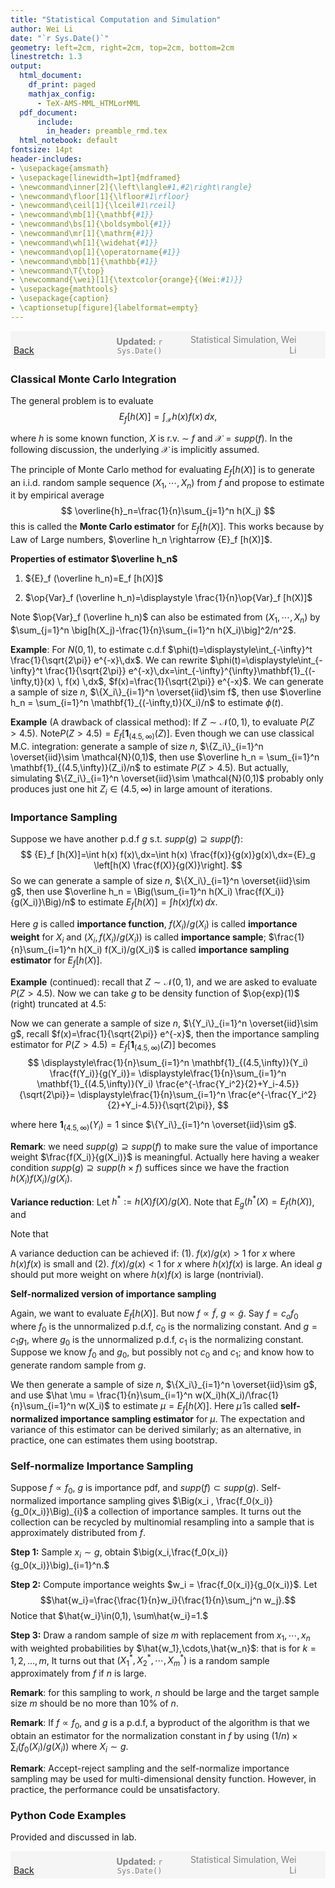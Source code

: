 ```yaml
---
title: "Statistical Computation and Simulation"
author: Wei Li
date: "`r Sys.Date()`"
geometry: left=2cm, right=2cm, top=2cm, bottom=2cm
linestretch: 1.3
output:
  html_document:
    df_print: paged
    mathjax_config:
      - TeX-AMS-MML_HTMLorMML   
  pdf_document: 
      include:
        in_header: preamble_rmd.tex
  html_notebook: default
fontsize: 14pt
header-includes:
- \usepackage{amsmath}
- \usepackage[linewidth=1pt]{mdframed}
- \newcommand\inner[2]{\left\langle#1,#2\right\rangle}
- \newcommand\floor[1]{\lfloor#1\rfloor}
- \newcommand\ceil[1]{\lceil#1\rceil}
- \newcommand\mb[1]{\mathbf{#1}}
- \newcommand\bs[1]{\boldsymbol{#1}}
- \newcommand\mr[1]{\mathrm{#1}}
- \newcommand\wh[1]{\widehat{#1}}
- \newcommand\op[1]{\operatorname{#1}}
- \newcommand\mbb[1]{\mathbb{#1}}
- \newcommand\T{\top}
- \newcommand{\wei}[1]{\textcolor{orange}{(Wei:#1)}}
- \usepackage{mathtools}
- \usepackage{caption}
- \captionsetup[figure]{labelformat=empty}
---
```


<script type="text/x-mathjax-config">
MathJax.Hub.Config({
  showMathMenu: false,  // This line disables the MathJax context menu
  TeX: { equationNumbers: { autoNumber: "AMS" } }
});
</script>



<span style="background-color: #f5f5f5; padding: 5px; display: block;">
    <span style="width: 25%; display: inline-block; text-align: left;">
        [Back](javascript:window.history.back())
    </span>
    <span style="width: 30%; display: inline-block; text-align: center; color: grey;">
        **Updated:** `r Sys.Date()`
    </span>
    <span style="width: 35%; display: inline-block; text-align: right; color: grey;">
        Statistical Simulation, Wei Li
    </span>
</span>

<!------------->

### Classical Monte Carlo Integration

The general problem is to evaluate 
$$
{E}_f [h(X)]=\int_{\mathcal{X}} h(x) f(x)\,dx,
$$

where $h$ is some known function, $X$ is r.v. $\sim$ $f$ and $\mathcal{X}=\textit{supp} (f)$. In the following discussion, the underlying $\mathcal{X}$ is implicitly assumed.

The principle of Monte Carlo method for evaluating ${E}_f [h(X)]$ is to generate an i.i.d. random sample sequence $(X_1, \cdots, X_n)$ from $f$ and propose to estimate it by empirical average
$$
\overline{h}_n=\frac{1}{n}\sum_{j=1}^n h(X_j)
$$
this is called the **Monte Carlo estimator** for ${E}_f [h(X)]$. This works because by Law of Large numbers, $\overline h_n \rightarrow {E}_f [h(X)]$.

**Properties of estimator $\overline h_n$**

1. ${E}_f (\overline h_n)=E_f [h(X)]$

\begin{mdframed}
Proof: $\mathbb{E}_f (\overline h_n)= \frac{1}{n} \sum_{j=1}^n \mathbb{E}_f[h(X_j)]=\frac{1}{n} \sum_{j=1}^n \mathbb{E}_f[h(X)]={E}_f [h(X)]$
\end{mdframed}

2. $\op{Var}_f (\overline h_n)=\displaystyle \frac{1}{n}\op{Var}_f [h(X)]$

\begin{mdframed}
Proof: 
\begin{align*}
\mathbb{V}ar_f (\overline h_n)&= \mathbb{V}ar_f \big[\frac{1}{n}\sum_{j=1}^n h(X_j) \big]= \frac{1}{n^2} \mathbb{V}ar_f \big[ \sum_{j=1}^n h(X_j) \big]\\
&\overset{(*)}=\frac{1}{n^2} \sum_{j=1}^n \mathbb{V}ar_f [ h(X_j)]=\frac{1}{n^2} \sum_{j=1}^n \mathbb{V}ar_f [h(X)]= \frac{1}{n}\mathbb{V}ar_f [h(X)]
\end{align*}
where $(*)$ holds since $X_j \overset{iid}\sim f$, $Cov(X_i,X_j)=0\quad (i\ne j)$
\end{mdframed}

Note $\op{Var}_f (\overline h_n)$ can also be estimated from $(X_1, \cdots, X_n)$ by $\sum_{j=1}^n \big[h(X_j)-\frac{1}{n}\sum_{i=1}^n h(X_i)\big]^2/n^2$.

\begin{mdframed}
Proof: 
\begin{align*}
\mathbb{V}ar_f (\overline h_n)&=\frac{1}{n}\mathbb{V}ar_f [h(X)]\\
&=\frac{1}{n}\mathbb{E}_f \{[h(X)-\mathbb{E}_f (h(X))]^2\} \quad (\textit{where}\,\, \mathbb{E}_f (h(X)) \textit{can be estimated by } \overline h_n)\\
&\leftarrow \frac{1}{n}\mathbb{E}_f \{[h(X)-\overline h_n]^2\} \quad \quad (\textit{now estimate}\,\, \mathbb{E}_f [h(X)-\overline h_n]^2)\\
&\leftarrow \frac{1}{n^2} \sum_{j=1}^n \left[h(X_j)-\overline h_n\right]^2\\
&=\frac{1}{n^2} \sum_{j=1}^n \left[h(X_j)-\frac{1}{n}\sum_{i=1}^n h(X_i)\right]^2
\end{align*}
\end{mdframed}

**Example**: For ${N}(0,1)$, to estimate c.d.f $\phi(t)=\displaystyle\int_{-\infty}^t \frac{1}{\sqrt{2\pi}} e^{-x}\,dx$. We can rewrite $\phi(t)=\displaystyle\int_{-\infty}^t \frac{1}{\sqrt{2\pi}} e^{-x}\,dx=\int_{-\infty}^{\infty}\mathbf{1}_{(-\infty,t)}(x) \, f(x) \,dx$, $f(x)=\frac{1}{\sqrt{2\pi}} e^{-x}$. We can generate a sample of size $n$, $\{X_i\}_{i=1}^n \overset{iid}\sim f$, then use $\overline h_n = \sum_{i=1}^n \mathbf{1}_{(-\infty,t)}(X_i)/n$ to estimate $\phi(t)$.

**Example** (A drawback of classical method): If $Z \sim \mathcal{N}(0,1)$, to evaluate $P(Z>4.5)$. Note$P(Z>4.5)={E}_f [\mathbf{1}_{(4.5,\infty)}(Z)]$. Even though we can use classical M.C. integration: generate a sample of size $n$, $\{Z_i\}_{i=1}^n \overset{iid}\sim \mathcal{N}(0,1)$, then use $\overline h_n = \sum_{i=1}^n \mathbf{1}_{(4.5,\infty)}(Z_i)/n$ to estimate $P(Z>4.5)$. But actually, simulating $\{Z_i\}_{i=1}^n \overset{iid}\sim \mathcal{N}(0,1)$ probably only produces just one hit $Z_i\in(4.5,\infty)$ in large amount of iterations. 

### Importance Sampling

Suppose we have another p.d.f $g$ s.t. $supp(g)\supseteq supp(f)$:
$$
{E}_f [h(X)]=\int h(x) f(x)\,dx=\int h(x) \frac{f(x)}{g(x)}g(x)\,dx={E}_g \left[h(X) \frac{f(X)}{g(X)}\right].
$$
So we can generate a sample of size $n$, $\{X_i\}_{i=1}^n \overset{iid}\sim g$, then use $\overline h_n = \Big(\sum_{i=1}^n h(X_i) \frac{f(X_i)}{g(X_i)}\Big)/n$ to estimate ${E}_f [h(X)]=\int h(x) f(x)\,dx$.

Here $g$ is called **importance function**, $f(X_i)/g(X_i)$ is called **importance weight** for $X_i$ and $\displaystyle \left( X_i, f(X_i)/g(X_i) \right)$ is called **importance sample**; $\frac{1}{n}\sum_{i=1}^n h(X_i) f(X_i)/g(X_i)$ is called **importance sampling estimator** for ${E}_f [h(X)]$.

**Example** (continued): recall that $Z \sim \mathcal{N}(0,1)$, and we are asked to evaluate $P(Z>4.5)$. Now we can take $g$ to be density function of $\op{exp}(1)$ (right) truncated at $4.5$:
\begin{align*}
g(y)&=P\left(exp(1)=y|exp(1)>4.5\right)=\frac{P\left(exp(1)=y , exp(1)>4.5\right)}{P\left(exp(1)>4.5\right)}= \frac{P\left(exp(1)=y\right)}{P\left(exp(1)>4.5\right)}\\
&=\frac{e^{-y}}{1-\int_0^{4.5}e^{-x}\,dx}=\frac{e^{-y}}{1-(1-e^{-4.5})}=e^{-(y-4.5)} \quad (y> 4.5).
\end{align*}

Now we can generate a sample of size $n$, $\{Y_i\}_{i=1}^n \overset{iid}\sim g$, recall $f(x)=\frac{1}{\sqrt{2\pi}} e^{-x}$, then the importance sampling estimator for $P(Z>4.5)={E}_f [\mathbf{1}_{(4.5,\infty)}(Z)]$ becomes 
$$
\displaystyle\frac{1}{n}\sum_{i=1}^n \mathbf{1}_{(4.5,\infty)}(Y_i) \frac{f(Y_i)}{g(Y_i)}=
\displaystyle\frac{1}{n}\sum_{i=1}^n \mathbf{1}_{(4.5,\infty)}(Y_i) \frac{e^{-\frac{Y_i^2}{2}+Y_i-4.5}}{\sqrt{2\pi}}=
\displaystyle\frac{1}{n}\sum_{i=1}^n \frac{e^{-\frac{Y_i^2}{2}+Y_i-4.5}}{\sqrt{2\pi}},
$$

where here $\mathbf{1}_{(4.5,\infty)}(Y_i)=1$ since $\{Y_i\}_{i=1}^n \overset{iid}\sim g$.

**Remark**: we need $supp(g)\supseteq supp(f)$ to make sure the value of importance weight $\frac{f(X_i)}{g(X_i)}$ is meaningful. Actually here having a weaker condition $supp(g)\supseteq supp(h \times f)$ suffices since we have the fraction $h(X_i)f(X_i)/g(X_i)$.

**Variance reduction**:
Let $h^*:=h(X)f(X)/g(X)$. Note that $E_g(h^*(X)=E_f(h(X))$, and 
\begin{equation*}
\operatorname{Var}_g\left(h^*({X})\right) =\int \frac{h({x})^2 f({x})}{g({x})} f({x}) d {x}-(E_g(h^*(X))^2.
\end{equation*}

Note that 
\begin{equation*}
\operatorname{Var}_f(h({X}))-\operatorname{Var}_g\left(h^*({X})\right)=\int h({x})^2\left(1-\frac{f({x})}{g({x})}\right) f({x}) d {x}.
\end{equation*}

A variance deduction can be achieved if: (1). $f({x}) / g({x})>1$ for $x$ where $h({x}) f({x})$ is small and (2). $f({x}) / g({x})<1$ for $x$ where $h({x}) f({x})$ is large. An ideal $g$ should put more weight on where $h({x}) f({x})$ is large (nontrivial).

**Self-normalized version of importance sampling**

Again, we want to evaluate ${E}_f [h(X)]$. But now $f \propto \tilde f$, $g \propto \tilde g$. Say $f=c_o f_0$ where $f_0$ is the unnormalized p.d.f, $c_0$ is the normalizing constant. And $g=c_1 g_1$, where $g_0$ is the unnormalized p.d.f, $c_1$ is the normalizing constant. Suppose we know $f_0$ and $g_0$, but possibly not $c_0$ and $c_1$; and know how to generate random sample from $g$.
\begin{align*}
{E}_f [h(X)]&=\int h(x) f(x)\,dx\\
&=\frac{\int \frac{h(x) f(x)}{g(x)}g(x)\,dx}{\int \frac{f(x)}{g(x)}g(x)\,dx}\\
&=\frac{\int \frac{f_0(x)}{g_0(x)}h(x)g(x)\,dx}{\int \frac{f_0(x)}{g_0(x)}g(x)\,dx} \quad (\textit{now }\, w(x):=\frac{f_0(x)}{g_0(x)})\\
&=\frac{\int w(x)h(x)g(x)\,dx}{\int w(x)g(x)\,dx}= \frac{{E}_g[w(x)h(x)]}{{E}_g[w(x)]}.
\end{align*}

We then generate a sample of size $n$, $\{X_i\}_{i=1}^n \overset{iid}\sim g$, and use $\hat \mu = \frac{1}{n}\sum_{i=1}^n w(X_i)h(X_i)/\frac{1}{n}\sum_{i=1}^n w(X_i)$ to estimate $\mu={E}_f [h(X)]$. Here $\hat\mu$ is called **self-normalized importance sampling estimator** for $\mu$. The expectation and variance of this estimator can be derived similarly; as an alternative, in practice, one can estimates them using bootstrap.

\begin{mdframed}
The reason why $\hat\mu \rightarrow \mu$.
$$
\hat \mu = \displaystyle\frac{\frac{1}{n}\sum_{i=1}^n \frac{f_0(X_i)}{g_0(X_i)}h(X_i)}{\frac{1}{n}\sum_{i=1}^n \frac{f_0(X_i)}{g_0(X_i)}}=
\displaystyle\frac{\frac{1}{n}\sum_{i=1}^n \frac{f(X_i)}{g(X_i)}h(X_i)}{\frac{1}{n}\sum_{i=1}^n \frac{f(X_i)}{g(X_i)}}
\,\,\overset{LLN}\rightarrow \,\,\frac{\mathbb{E}_g \big[\frac{f(X)}{g(X)}h(X)\big]}{\mathbb{E}_g \big[\frac{f(X)}{g(X)}\big]}
$$
The last term equals to $\int \frac{h(x) f(x)}{g(x)}g(x)\,dx \big/\int \frac{f(x)}{g(x)}g(x)\,dx=\int h(x) f(x)\,dx=\mathbb{E}_f [h(X)]=\mu$.
\end{mdframed}


### Self-normalize Importance Sampling

Suppose $f\propto f_0$, $g$ is importance pdf, and $supp(f)\subset supp(g).$ Self-normalized importance sampling gives $\Big(x_i , \frac{f_0(x_i)}{g_0(x_i)}\Big)_{i}$ a collection of importance samples. It turns out the collection can be recycled by multinomial resampling into a sample that is approximately distributed from $f$.

**Step 1:** 
Sample $x_i\sim g$, obtain $\big(x_i,\frac{f_0(x_i)}{g_0(x_i)}\big)_{i=1}^n.$

**Step 2:**
Compute importance weights $w_i = \frac{f_0(x_i)}{g_0(x_i)}$. Let $$\hat{w_i}=\frac{\frac{1}{n}w_i}{\frac{1}{n}\sum_j^n w_j}.$$ 
Notice that $\hat{w_i}\in(0,1), \sum\hat{w_i}=1.$

**Step 3:**
Draw a random sample of size $m$ with replacement from $x_1,\cdots,x_n$ with weighted probabilities by $\hat{w_1},\cdots,\hat{w_n}$: that is for $k=1, 2, \ldots, m$,
\begin{equation*}
X^*_k= \left\{
\begin{aligned}
x_1 &\quad& \mbox{with prob}=\hat{w_1}\\
x_2 &\quad& \mbox{with prob}=\hat{w_2}\\
&\vdots&\\
x_n &\quad& \mbox{with prob}=\hat{w_n}.
\end{aligned}
\right.
\end{equation*}
It turns out that $(X_1^*,X_2^*,\cdots,X_m^*)$ is a random sample approximately from $f$ if $n$ is large.

**Remark**: for this sampling to work, $n$ should be large and the target sample size $m$ should be no more than $10\%$ of $n$.

**Remark**: If $f \propto f_0$, and $g$ is a p.d.f, a byproduct of the algorithm is that we obtain an estimator for the normalization constant in $f$ by using $(1/n)\times\sum_{i} (f_0(X_i) /g(X_i))$ where $X_i \sim g.$

**Remark**: Accept-reject sampling and the self-normalize importance sampling may be used for multi-dimensional density function. However, in practice, the performance could be unsatisfactory.

### Python Code Examples

Provided and discussed in lab.


<!------------->
<span style="background-color: #f5f5f5; padding: 5px; display: block;">
    <span style="width: 25%; display: inline-block; text-align: left;">
        [Back](javascript:window.history.back())
    </span>
    <span style="width: 30%; display: inline-block; text-align: center; color: grey;">
        **Updated:** `r Sys.Date()`
    </span>
    <span style="width: 35%; display: inline-block; text-align: right; color: grey;">
        Statistical Simulation, Wei Li
    </span>
</span>






